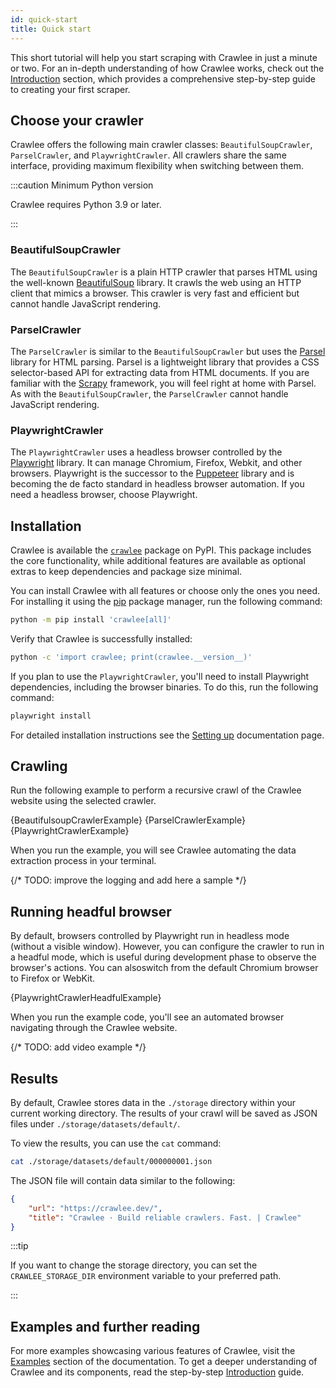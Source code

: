 ```yaml
---
id: quick-start
title: Quick start
---
```




This short tutorial will help you start scraping with Crawlee in just a minute or two. For an in-depth understanding of how Crawlee works, check out the [Introduction](../introduction/index.mdx) section, which provides a comprehensive step-by-step guide to creating your first scraper.

## Choose your crawler

Crawlee offers the following main crawler classes: <ApiLink to="class/BeautifulSoupCrawler">`BeautifulSoupCrawler`</ApiLink>, <ApiLink to="class/ParselCrawler">`ParselCrawler`</ApiLink>, and <ApiLink to="class/PlaywrightCrawler">`PlaywrightCrawler`</ApiLink>. All crawlers share the same interface, providing maximum flexibility when switching between them.

:::caution Minimum Python version

Crawlee requires Python 3.9 or later.

:::

### BeautifulSoupCrawler

The <ApiLink to="class/BeautifulSoupCrawler">`BeautifulSoupCrawler`</ApiLink> is a plain HTTP crawler that parses HTML using the well-known [BeautifulSoup](https://pypi.org/project/beautifulsoup4/) library. It crawls the web using an HTTP client that mimics a browser. This crawler is very fast and efficient but cannot handle JavaScript rendering.

### ParselCrawler

The <ApiLink to="class/ParselCrawler">`ParselCrawler`</ApiLink> is similar to the <ApiLink to="class/BeautifulSoupCrawler">`BeautifulSoupCrawler`</ApiLink> but uses the [Parsel](https://pypi.org/project/parsel/) library for HTML parsing. Parsel is a lightweight library that provides a CSS selector-based API for extracting data from HTML documents. If you are familiar with the [Scrapy](https://scrapy.org/) framework, you will feel right at home with Parsel. As with the <ApiLink to="class/BeautifulSoupCrawler">`BeautifulSoupCrawler`</ApiLink>, the <ApiLink to="class/ParselCrawler">`ParselCrawler`</ApiLink> cannot handle JavaScript rendering.

### PlaywrightCrawler

The <ApiLink to="class/PlaywrightCrawler">`PlaywrightCrawler`</ApiLink> uses a headless browser controlled by the [Playwright](https://playwright.dev/) library. It can manage Chromium, Firefox, Webkit, and other browsers. Playwright is the successor to the [Puppeteer](https://pptr.dev/) library and is becoming the de facto standard in headless browser automation. If you need a headless browser, choose Playwright.

## Installation

Crawlee is available the [`crawlee`](https://pypi.org/project/crawlee/) package on PyPI. This package includes the core functionality, while additional features are available as optional extras to keep dependencies and package size minimal.

You can install Crawlee with all features or choose only the ones you need. For installing it using the [pip](https://pip.pypa.io/en/stable/) package manager, run the following command:

```sh
python -m pip install 'crawlee[all]'
```

Verify that Crawlee is successfully installed:

```sh
python -c 'import crawlee; print(crawlee.__version__)'
```

If you plan to use the <ApiLink to="class/PlaywrightCrawler">`PlaywrightCrawler`</ApiLink>, you'll need to install Playwright dependencies, including the browser binaries. To do this, run the following command:

```sh
playwright install
```

For detailed installation instructions see the [Setting up](../introduction/01_setting_up.mdx) documentation page.

## Crawling

Run the following example to perform a recursive crawl of the Crawlee website using the selected crawler.

<Tabs groupId="quickStart">
    <TabItem value="BeautifulSoupCrawler" label="BeautifulSoupCrawler" default>
        <RunnableCodeBlock className="language-python" language="python">
            {BeautifulsoupCrawlerExample}
        </RunnableCodeBlock>
    </TabItem>
    <TabItem value="ParselCrawler" label="ParselCrawler">
        <RunnableCodeBlock className="language-python" language="python">
            {ParselCrawlerExample}
        </RunnableCodeBlock>
    </TabItem>
    <TabItem value="PlaywrightCrawler" label="PlaywrightCrawler">
        <RunnableCodeBlock className="language-python" language="python">
            {PlaywrightCrawlerExample}
        </RunnableCodeBlock>
    </TabItem>
</Tabs>

When you run the example, you will see Crawlee automating the data extraction process in your terminal.

{/* TODO: improve the logging and add here a sample */}

## Running headful browser

By default, browsers controlled by Playwright run in headless mode (without a visible window). However, you can configure the crawler to run in a headful mode, which is useful during development phase to observe the browser's actions. You can alsoswitch from the default Chromium browser to Firefox or WebKit.

<CodeBlock className="language-python">
    {PlaywrightCrawlerHeadfulExample}
</CodeBlock>

When you run the example code, you'll see an automated browser navigating through the Crawlee website.

{/* TODO: add video example */}

## Results

By default, Crawlee stores data in the `./storage` directory within your current working directory. The results of your crawl will be saved as JSON files under `./storage/datasets/default/`.

To view the results, you can use the `cat` command:

```sh
cat ./storage/datasets/default/000000001.json
```

The JSON file will contain data similar to the following:

```json
{
    "url": "https://crawlee.dev/",
    "title": "Crawlee · Build reliable crawlers. Fast. | Crawlee"
}
```

:::tip

If you want to change the storage directory, you can set the `CRAWLEE_STORAGE_DIR` environment variable to your preferred path.

:::

## Examples and further reading

For more examples showcasing various features of Crawlee, visit the [Examples](/docs/examples) section of the documentation. To get a deeper understanding of Crawlee and its components, read the step-by-step [Introduction](../introduction/index.mdx) guide.

[//]: # (TODO: add related links once they are ready)
